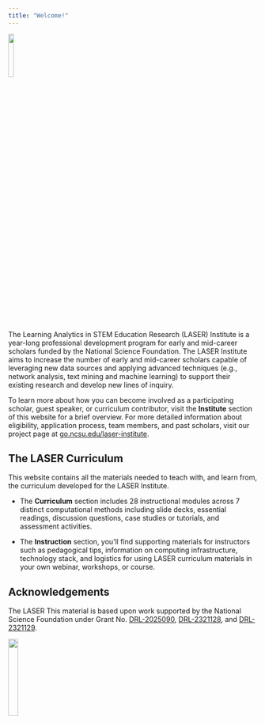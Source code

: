 ```yaml
---
title: "Welcome!"
---
```


![](images/laser-hex.png){width="15%"}

The Learning Analytics in STEM Education Research (LASER) Institute is a year-long professional development program for early and mid-career scholars funded by the National Science Foundation. The LASER Institute aims to increase the number of early and mid-career scholars capable of leveraging new data sources and applying advanced techniques (e.g., network analysis, text mining and machine learning) to support their existing research and develop new lines of inquiry.

To learn more about how you can become involved as a participating scholar, guest speaker, or curriculum contributor, visit the **Institute** section of this website for a brief overview. For more detailed information about eligibility, application process, team members, and past scholars, visit our project page at [go.ncsu.edu/laser-institute](https://go.ncsu.edu/laser-institute).

## The LASER Curriculum

This website contains all the materials needed to teach with, and learn from, the curriculum developed for the LASER Institute.

-   The **Curriculum** section includes 28 instructional modules across 7 distinct computational methods including slide decks, essential readings, discussion questions, case studies or tutorials, and assessment activities.

-   The **Instruction** section, you'll find supporting materials for instructors such as pedagogical tips, information on computing infrastructure, technology stack, and logistics for using LASER curriculum materials in your own webinar, workshops, or course.

## Acknowledgements

The LASER This material is based upon work supported by the National Science Foundation under Grant No. [DRL-2025090](https://www.nsf.gov/awardsearch/showAward?AWD_ID=2025090&HistoricalAwards=false), [DRL-2321128](https://www.nsf.gov/awardsearch/showAward?AWD_ID=2321128&HistoricalAwards=false), and [DRL-2321129](https://www.nsf.gov/awardsearch/showAward?AWD_ID=2321129&HistoricalAwards=false).

![](images/nsf.png){width="20%"}
